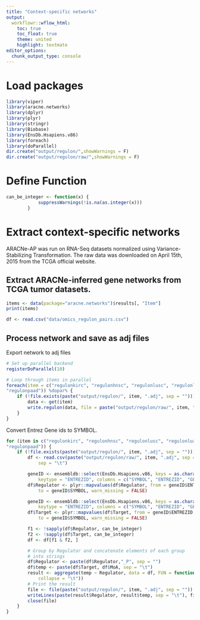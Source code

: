 ```yaml
---
title: "Context-specific networks"
output:
  workflowr::wflow_html:
    toc: true
    toc_float: true
    theme: united
    highlight: textmate
editor_options:
  chunk_output_type: console
---
```


# Load packages
```r
library(viper)
library(aracne.networks)
library(dplyr)
library(plyr)
library(stringr)
library(Biobase)
library(EnsDb.Hsapiens.v86)
library(foreach)
library(doParallel)
dir.create("output/regulon/",showWarnings = F)
dir.create("output/regulon/raw/",showWarnings = F)
```

# Define Function
```r
can_be_integer <- function(x) {
            suppressWarnings(!is.na(as.integer(x)))
        }
```


# Extract context-specific networks
ARACNe-AP was run on RNA-Seq datasets normalized using Variance-Stabilizing Transformation. The raw data was downloaded on April 15th, 2015 from the TCGA official website.

## Extract ARACNe-inferred gene networks from TCGA tumor datasets.
```r
items <- data(package="aracne.networks")$results[, "Item"]
print(items)
```

```r
df <- read.csv("data/omics_regulon_pairs.csv")
```

## Process network and save as adj files
Export network to adj files
```r
# Set up parallel backend
registerDoParallel(10)

# Loop through items in parallel
foreach(item = c("regulonkirc", "regulonhnsc", "regulonlusc", "regulonluad", 
"regulonpaad")) %dopar% {
    if (!file.exists(paste("output/regulon/", item, ".adj", sep = ""))) {
        data <- get(item)
        write.regulon(data, file = paste("output/regulon/raw/", item, ".adj", sep = ""))
    }
}

```

Convert Entrez Gene ids to SYMBOL.
```r
for (item in c("regulonkirc", "regulonhnsc", "regulonlusc", "regulonluad", 
"regulonpaad")) {
    if (!file.exists(paste("output/regulon/", item, ".adj", sep = ""))) {
        df <- read.csv(paste("output/regulon/raw/", item, ".adj", sep = ""),
            sep = "\t")

        geneID <- ensembldb::select(EnsDb.Hsapiens.v86, keys = as.character(df$Regulator),
            keytype = "ENTREZID", columns = c("SYMBOL", "ENTREZID", "GENEID"))
        df$Regulator <- plyr::mapvalues(df$Regulator, from = geneID$ENTREZID,
            to = geneID$SYMBOL, warn_missing = FALSE)

        geneID <- ensembldb::select(EnsDb.Hsapiens.v86, keys = as.character(df$Target),
            keytype = "ENTREZID", columns = c("SYMBOL", "ENTREZID", "GENEID"))
        df$Target <- plyr::mapvalues(df$Target, from = geneID$ENTREZID,
            to = geneID$SYMBOL, warn_missing = FALSE)

        f1 <- !sapply(df$Regulator, can_be_integer)
        f2 <- !sapply(df$Target, can_be_integer)
        df <- df[f1 & f2, ]

        # Group by Regulator and concatenate elements of each group
        # into strings
        df$Regulator <- paste(df$Regulator,"_P", sep = "")
        df$temp <- paste(df$Target, df$MoA, sep = "\t")
        result <- aggregate(temp ~ Regulator, data = df, FUN = function(x) paste(x,
            collapse = "\t"))
        # Print the result
        file <- file(paste("output/regulon/", item, ".adj", sep = ""))
        writeLines(paste(result$Regulator, result$temp, sep = "\t"), file)
        close(file)
    }
}
```

